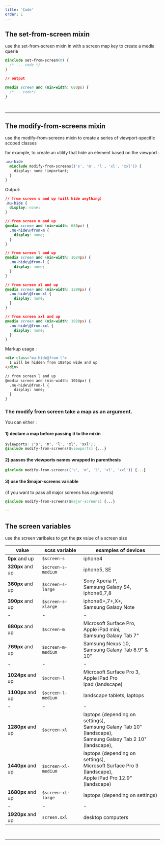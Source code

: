 ```yaml
---
title: 'Code'
order: 1
---
```


## The set-from-screen mixin

<HintItem>
  use the set-from-screen mixin in with a screen map key to create a media querie
</HintItem>

```css
@include set-from-screen(m) {
  /* ... code */
}

// output

@media screen and (min-width: 680px) {
  /*... code*/
}
```

<Preview path="responsive" />

<br />

---

## The modify-from-screens mixin

<HintItem>
  use the modify-from-screens mixin to create a series of viewport-specific scoped classes
</HintItem>

for example, to create an utility that hide an element based on the viewport :

```css
.mu-hide
  @include modify-from-screens(('s', 'm', 'l', 'xl', 'xxl')) {
    display: none !important;
  }
}
```

Output:

```css
// from screen s and up (will hide anything)
.mu-hide {
  display: none;
}

// from screen m and up
@media screen and (min-width: 680px) {
  .mu-hide\@from-m {
    display: none;
  }
}

// from screen l and up
@media screen and (min-width: 1024px) {
  .mu-hide\@from-l {
    display: none;
  }
}

// from screen xl and up
@media screen and (min-width: 1280px) {
  .mu-hide\@from-xl {
    display: none;
  }
}

// from screen xxl and up
@media screen and (min-width: 1920px) {
  .mu-hide\@from-xxl {
    display: none;
  }
}
```

Markup usage :

```html
<div class="mu-hide@from-l">
  I will be hidden from 1024px wide and up
</div>

// from screen l and up
@media screen and (min-width: 1024px) {
  .mu-hide\@from-l {
    display: none;
  }
}
```

### The modify from screen **take a map as an argument**.

You can either :

#### 1) declare a map before passing it to the mixin

```css
$viewports: ('s', 'm', 'l', 'xl', 'xxl');
@include modify-from-screens($viewports) {...}
```

#### 2) passes the viewports names wrapped in parenthesis

```css
@include modify-from-screens(('s', 'm', 'l', 'xl', 'xxl')) {...}
```

#### 3) use the \$major-screens variable

(if you want to pass all major screens has arguments)

```css
@include modify-from-screens($major-screens) {...}
```

--

## The screen variables

<HintItem>
use the screen varibales to get the <b>px</b> value of a screen size
</HintItem>

| value      | scss variable      | examples of devices                                                                                                |
| ---------- | ------------------ | ------------------------------------------------------------------------------------------------------------------ |
| **0px** and up  | `$screen-s`   | iphone4                                                                                                        |
| **320px** and up  | `$screen-s-medium`   | iphone5, SE                                                                                                        |
| **360px** and up  | `$screen-s-large` | Sony Xperia P, <br />Samsung Galaxy S4, <br />iphone6,7,8                                                              |
| **390px** and up  | `$screen-s-xlarge`   | iphone6+,7+,X+, <br />Samsung Galaxy Note                                                                            |
| -                 | -                 | -                                                                                                                  |
| **680px** and up  | `$screen-m`        | Microsoft Surface Pro, <br />Apple iPad mini, <br />Samsung Galaxy Tab 7"                                                                                                                  |
| **769px** and up  | `$screen-m-medium`   | Samsung Nexus 10, <br />Samsung Galaxy Tab 8.9" & 10"   |                              
| -                 | -                 | -                                                                                                                  |
| **1024px** and up | `$screen-l`        | Microsoft Surface Pro 3, <br />Apple iPad Pro<br />Ipad (landscape)    
| **1100px** and up | `$screen-l-medium`        | landscape tablets, laptops                                                                                     |
| -                 | -                 | -                                                                                                                  |
| **1280px** and up | `$screen-xl`   | laptops (depending on settings), <br />Samsung Galaxy Tab 10" (landscape), <br />Samsung Galaxy Tab 2 10" (landscape), |
| **1440px** and up | `$screen-xl-medium` | laptops (depending on settings), <br />Microsoft Surface Pro 3 (landscape), <br />Apple iPad Pro 12.9" (landscape)     |
| **1680px** and up | `$screen-xl-large`   | laptops (depending on settings)                                                                                  |
| -                 | -                 | -                                                                                                                  |
| **1920px** and up | `screen.xxl`       | desktop computers                                                                                                  |
<br />

---
